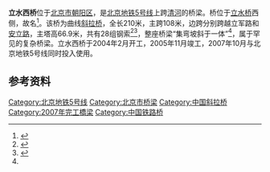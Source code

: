 {{Infobox_Bridge
|bridge_name=立水西桥
|image=
|image_size=
|caption=
|carries=[[北京地铁5号线|北京地铁5号线]]
|crosses=[[清河_(北京)|清河]]
|locale=[[北京市|北京市]]
|design=[[斜拉桥|斜拉桥]]
|mainspan=108[[米_(单位)|米]]
|length=210米
|width=
|height=
|load=
|clearance=
|below=
|designed_by=[[中铁大桥勘测设计院有限公司|中铁大桥勘测设计院有限公司]]<ref>{{cite journal|url=http://d.wanfangdata.com.cn/Periodical_qljs200604012.aspx|title=北京地铁五号线曲线斜拉桥设计|author=肖海珠|coauthors=张强, 高宗余|journal=桥梁建设|year=2006|issue=4|accessdate=2012-03-19}}</ref>
|begin=2004年2月19日<ref>{{cite news|url=http://news.sina.com.cn/c/2004-02-20/07251848147s.shtml|title=国内首座铁路斜拉桥开建|date=2004-02-20|accessdate=2012-03-19|author=谢炜}}</ref>
|complete=2005年11月
|open=2007年10月7日
|closed= 
|map_cue=
|map_image=
|map_text=
|map_width= 
|coordinates={{coord|40|02|41.99|N|116|24|18.98|E|type:landmark|display=inline, title}}
}}
'''立水西桥'''位于[[北京市|北京市]][[朝阳区_(北京市)|朝阳区]]，是[[北京地铁5号线|北京地铁5号线]]上跨[[清河|清河]]的桥梁。桥位于[[立水桥|立水桥]]西侧，故名<ref name="qianlong">{{cite news|url=http://beijing.qianlong.com/3825/2007/01/05/2540@3602250.htm|title=地铁5号线斜拉桥今天上午安装完新名字|date=2007-01-05|accessdate=2012-03-19}}{{Dead link|date=2020年2月 |bot=InternetArchiveBot |fix-attempted=yes }}</ref>。该桥为曲线[[斜拉桥|斜拉桥]]，全长210米，主跨108米，边跨分别跨越立军路和[[安立路|安立路]]，主塔高66.9米，共有28组钢索<ref>{{cite web|url=http://www.bjsubway.com/node/1606|title=地铁5号线斜拉桥主体完工|date=2005-11-11|accessdate=2012-03-19|publisher=[[北京市地铁运营有限公司|北京市地铁运营有限公司]]|archive-url=https://web.archive.org/web/20120708141313/http://bjsubway.com/node/1606|archive-date=2012-07-08|dead-url=yes}}</ref><ref>{{cite news|url=http://www.gov.cn/jrzg/2005-11/04/content_91553.htm|title=北京地铁5号线落成亚洲首座铁路曲线斜拉桥|date=2005-11-04|accessdate=2012-03-19|author=刘宇鑫}}</ref>，整座桥梁“集弯坡斜于一体”<ref name="qianlong" />，属于罕见的复杂桥梁。立水西桥于2004年2月开工，2005年11月竣工，2007年10月与北京地铁5号线同时投入使用。

== 参考资料 ==
{{reflist}}

{{北京地铁5号线|nocat}}

{{DEFAULTSORT:L}}
[[Category:北京地铁5号线|Category:北京地铁5号线]]
[[Category:北京市桥梁|Category:北京市桥梁]]
[[Category:中国斜拉桥|Category:中国斜拉桥]]
[[Category:2007年完工橋梁|Category:2007年完工橋梁]]
[[Category:中国铁路桥|Category:中国铁路桥]]
